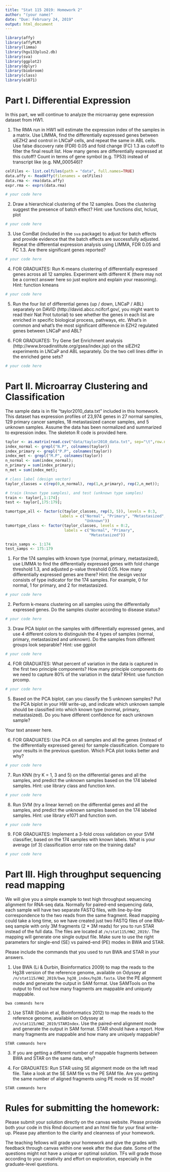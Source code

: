 ```yaml
---
title: "Stat 115 2019: Homework 2"
author: "(your name)"
date: "Due: February 24, 2019"
output: html_document
---
```


```r
library(affy)
library(affyPLM)
library(limma)
library(hgu133plus2.db)
library(sva)
library(ggplot2)
library(dplyr)
library(biobroom)
library(class)
library(e1071)
```

# Part I. Differential Expression

In this part, we will continue to analyze the microarray gene expression
dataset from HW1.

1. The RMA run in HW1 will estimate the expression index of the samples
in a matrix. Use LIMMA, find the differentially expressed genes between
siEZH2 and control in LNCaP cells, and repeat the same in ABL cells. Use
false discovery rate (FDR) 0.05 and fold change (FC) 1.3 as cutoff to
filter the final result list. How many genes are differentially
expressed at this cutoff? Count in terms of gene symbol (e.g. TP53)
instead of transcript like (e.g. NM_000546)?

```r
celFiles <- list.celfiles(path = "data", full.names=TRUE)
data.affy <- ReadAffy(filenames = celFiles)
data.rma <- rma(data.affy)
expr.rma <- exprs(data.rma)
```

```r
# your code here
```

2. Draw a hierarchical clustering of the 12 samples. Does the clustering
suggest the presence of batch effect?
Hint: use functions dist, hclust, plot

```r
# your code here
```

3. Use ComBat (included in the `sva` package) to adjust for batch
effects and provide evidence that the batch effects are successfully
adjusted. Repeat the differential expression analysis using LIMMA, FDR
0.05 and FC 1.3. Are there significant genes reported?

```r
# your code here
```

4. FOR GRADUATES: Run K-means clustering of differentially expressed
genes across all 12 samples. Experiment with different K (there may not
be a correct answer here so just explore and explain your reasoning).
Hint: function kmeans

```r
# your code here
```

5. Run the four list of differential genes (up / down, LNCaP / ABL)
separately on DAVID  (http://david.abcc.ncifcrf.gov/, you might want to
read their Nat Prot tutorial) to see whether the genes in each list are
enriched in specific biological process, pathways, etc. What’s in common
and what’s the most significant difference in EZH2 regulated genes
between LNCaP and ABL?

6. FOR GRADUATES: Try Gene Set Enrichment analysis
(http://www.broadinstitute.org/gsea/index.jsp) on the siEZH2 experiments
in LNCaP and ABL separately. Do the two cell lines differ in the
enriched gene sets?

```r
# your code here
```

# Part II. Microarray Clustering and Classification

The sample data is in file "taylor2010_data.txt" included in this
homework. This dataset has expression profiles of 23,974 genes in 27
normal samples, 129 primary cancer samples, 18 metastasized cancer
samples, and 5 unknown samples. Assume the data has been normalized and
summarized to expression index. The skeleton R code is provided here.

```r
taylor <- as.matrix(read.csv("data/taylor2010_data.txt", sep="\t",row.names=1))
index_normal <- grepl("N.P", colnames(taylor))
index_primary <- grepl("P.P", colnames(taylor))
index_met <- grepl("M.P", colnames(taylor))
n_normal <- sum(index_normal);
n_primary = sum(index_primary);
n_met = sum(index_met);

# class label (design vector)
taylor_classes = c(rep(0,n_normal), rep(1,n_primary), rep(2,n_met));

# train (known type samples), and test (unknown type samples)
train <- taylor[,1:174];
test <- taylor[,175:179];

tumortype_all <- factor(c(taylor_classes, rep(3, 5)), levels = 0:3,
                        labels = c("Normal", "Primary", "Metastasized",
                                   "Unknown"))
tumortype_class <- factor(taylor_classes, levels = 0:2,
                          labels = c("Normal", "Primary",
                                     "Metastasized"))

train_samps <- 1:174
test_samps <- 175:179
```

1. For the 174 samples with known type (normal, primary, metastasized),
use LIMMA to find the differentially expressed genes with fold change
threshold 1.3, and adjusted p-value threshold 0.05.  How many
differentially expressed genes are there? Hint: the design vector
consists of type indicator for the 174 samples. For example, 0 for
normal, 1 for primary, and 2 for metastasized.

```r
# your code here
```

2. Perform k-means clustering on all samples using the differentially
expressed genes. Do the samples cluster according to disease status?

```r
# your code here
```

3. Draw PCA biplot on the samples with differentially expressed genes,
and use 4 different colors to distinguish the 4 types of samples
(normal, primary, metastasized and unknown). Do the samples from
different groups look separable?
Hint: use ggplot

```r
# your code here
```

4. FOR GRADUATES: What percent of variation in the data is captured in
the first two principle components? How many principle components do we
need to capture 80% of the variation in the data?
RHint: use function prcomp.

```r
# your code here
```

5. Based on the PCA biplot, can you classify the 5 unknown samples?  Put
the PCA biplot in your HW write-up, and indicate which unknown sample
should be classified into which known type (normal, primary,
metastasized). Do you have different confidence for each unknown sample?

Your text answer here.

6. FOR GRADUATES: Use PCA on all samples and all the genes (instead of
the differentially expressed genes) for sample classification. Compare
to your results in the previous question. Which PCA plot looks better
and why?

```r
# your code here
```

7. Run KNN (try K = 1, 3 and 5) on the differential genes and all the
samples, and predict the unknown samples based on the 174 labeled
samples. Hint: use library class and function knn.

```r
# your code here
```

8. Run SVM (try a linear kernel) on the differential genes and all the
samples, and predict the unknown samples based on the 174 labeled
samples. Hint: use library e1071 and function svm.

```r
# your code here
```

9. FOR GRADUATES: Implement a 3-fold cross validation on your SVM
classifier, based on the 174 samples with known labels. What is your
average (of 3) classification error rate on the training data?

```r
# your code here
```

# Part III. High throughput sequencing read mapping

We will give you a simple example to test high throughput sequencing
alignment for RNA-seq data. Normally for paired-end sequencing data,
each sample will have two separate FASTQ files, with line-by-line
correspondence to the two reads from the same fragment. Read mapping
could take a long time, so we have created just two FASTQ files of one
RNA-seq sample with only 3M fragments (2 * 3M reads) for you to run STAR
instead of the full data. The files are located at
`/n/stat115/HW2_2019/`. The mapping will generate one single output
file. Make sure to use the right parameters for single-end (SE) vs
paired-end (PE) modes in BWA and STAR.

Please include the commands that you used to run BWA and STAR in your
answers.

1. Use BWA (Li & Durbin, Bioinformatics 2009) to map the reads to the
Hg38 version of the reference genome, available on Odyssey at
`/n/stat115/HW2_2019/bwa_hg38_index/hg38.fasta`. Use the PE alignment
mode and generate the output in SAM format. Use SAMTools on the output
to find out how many fragments are mappable and uniquely mappable.

```
bwa commands here
```

2. Use STAR (Dobin et al, Bioinformatics 2012) to map the reads to the
reference genome, available on Odyssey at
`/n/stat115/HW2_2019/STARIndex`. Use the paired-end alignment mode and
generate the output in SAM format. STAR should have a report.  How many
fragments are mappable and how many are uniquely mappable?

```
STAR commands here
```

3. If you are getting a different number of mappable fragments between
BWA and STAR on the same data, why?

4. For GRADUATES: Run STAR using SE alignment mode on the left read
file. Take a look at the SE SAM file vs the PE SAM file. Are you getting
the same number of aligned fragments using PE mode vs SE mode?

```
STAR commands here
```

# Rules for submitting the homework:

Please submit your solution directly on the canvas website. Please
provide both your code in this Rmd document and an html file for your
final write-up. Please pay attention to the clarity and cleanness of
your homework.

The teaching fellows will grade your homework and give the grades with
feedback through canvas within one week after the due date. Some of the
questions might not have a unique or optimal solution. TFs will grade
those according to your creativity and effort on exploration, especially
in the graduate-level questions.


